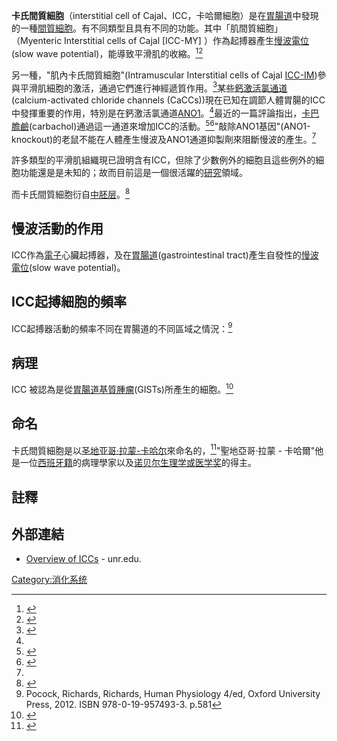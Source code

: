 {{Infobox anatomy
| Name        = 卡氏間質細胞<br>Interstitial cell of Cajal
| Latin       = cellulae interstitiales stimulantes<ref>{{Cite web |url=http://www.uni-mainz.de/FB/Medizin/Anatomie/workshop/EM/EMDuodenum.html |title=存档副本 |accessdate=2016-09-18 |archive-date=2016-03-03 |archive-url=https://web.archive.org/web/20160303174325/http://www.uni-mainz.de/FB/Medizin/Anatomie/workshop/EM/EMDuodenum.html |dead-url=yes }}</ref>
| GraySubject =
| GrayPage    =
| Image       =
| Caption     =
| System      =
| MeshName    =
| MeshNumber  =
| DorlandsPre =
| DorlandsSuf =
}}

'''卡氏間質細胞'''（interstitial cell of Cajal、ICC，卡哈爾細胞）是在[[胃腸道|胃腸道]]中發現的一種[[間質細胞|間質細胞]]。有不同類型且具有不同的功能。其中「肌間質細胞」（Myenteric Interstitial cells of Cajal [ICC-MY] ）作為起搏器產生[[慢波電位|慢波電位]](slow wave potential)，能導致平滑肌的收縮。<ref name="pmid20059699">{{cite journal |vauthors=Hennig GW, Spencer NJ, Jokela-Willis S, Bayguinov PO, Lee HT, Ritchie LA, Ward SM, Smith TK, Sanders KM | title = ICC-MY coordinate smooth muscle electrical and mechanical activity in the murine small intestine | journal = Neurogastroenterol. Motil. | volume = 22 | issue = 5 | pages = e138–51 |date=May 2010  | pmid = 20059699 | pmc = 2856807 | doi = 10.1111/j.1365-2982.2009.01448.x | url = }}</ref><ref name=Sanders>{{cite journal |vauthors=Sanders K, Koh S, Ward S |title=Interstitial cells of cajal as pacemakers in the gastrointestinal tract |journal=Annu Rev Physiol |volume=68 |issue= |pages=307–343 |year= 2006|pmid=16460275 |doi=10.1146/annurev.physiol.68.040504.094718}}</ref>

另一種，"肌內卡氏間質細胞"(Intramuscular Interstitial cells of Cajal [[ICC-IM|ICC-IM]])參與平滑肌細胞的激活，通過它們進行神經遞質作用。<ref name="pmid21757854">{{cite journal | author = Kito Y | title = The functional role of intramuscular interstitial cells of Cajal in the stomach | journal = J Smooth Muscle Res | volume = 47 | issue = 2 | pages = 47–53 | year = 2011 | pmid = 21757854 | doi = 10.1540/jsmr.47.47| url = }}</ref>某些[[鈣激活氯通道|鈣激活氯通道]](calcium-activated chloride channels (CaCCs))現在已知在調節人體胃腸的ICC中發揮重要的作用，特別是在鈣激活氯通道[[ANO1|ANO1]]。<ref name="ICC review" />最近的一篇評論指出，[[卡巴膽鹼|卡巴膽鹼]](carbachol)通過這一通道來增加ICC的活動。<ref name="ICC review">{{cite journal |vauthors=Sanders KM, Zhu MH, Britton F, Koh SD, Ward SM | title = Anoctamins and gastrointestinal smooth muscle excitability | journal = Exp. Physiol. | volume = 97 | issue = 2 | pages = 200–206 |date=February 2012  | pmid = 22002868 | pmc = 3272164 | doi = 10.1113/expphysiol.2011.058248 | url = }}</ref><ref name="pmid21768263">{{cite journal |vauthors=Zhu MH, Sung IK, Zheng H, Sung TS, Britton FC, O'Driscoll K, Koh SD, Sanders KM | title = Muscarinic activation of Ca2+-activated Cl- current in interstitial cells of Cajal | journal = J. Physiol. (Lond.) | volume = 589 | issue = Pt 18 | pages = 4565–82 |date=September 2011  | pmid = 21768263 | pmc = 3208225 | doi = 10.1113/jphysiol.2011.211094 | url = }}</ref>"敲除ANO1基因"(ANO1-knockout)的老鼠不能在人體產生慢波及ANO1通道抑製劑來阻斷慢波的產生。<ref name="ICC review" />

許多類型的平滑肌組織現已證明含有ICC，但除了少數例外的細胞且這些例外的細胞功能還是是未知的；故而目前這是一個很活躍的[[研究|研究]]領域。

而卡氏間質細胞衍自[[中胚层|中胚层]]。<ref name="Turksen2006">{{cite book|author=Kursad Turksen|title=Embryonic Stem Cell Protocols: Differentiation models|url=http://books.google.com/?id=9Wk-5wuIR5gC&pg=PA263|accessdate=14 April 2010|year=2006|publisher=Humana Press|isbn=978-1-58829-784-6|pages=263–}}</ref>

==慢波活動的作用==
ICC作為[[電|電子]]心臟起搏器，及在[[胃腸道|胃腸道]](gastrointestinal tract)產生自發性的[[慢波電位|慢波電位]](slow wave potential)。<!--Electrical slow waves spread from ICC to [[smooth_muscle_cell|smooth muscle cell]]s and the resulting depolarization initiates [[calcium_ion|calcium ion]] entry and contraction.  Slow waves organize gut contractions into phasic contractions that are the basis for [[peristalsis|peristalsis]] and [[segmentation_contractions|segmentation]].{{medical citation needed|date=March 2014}}
-->

==ICC起搏細胞的頻率==
ICC起搏器活動的頻率不同在胃腸道的不同區域之情況：<ref>Pocock, Richards, Richards, Human Physiology 4/ed, Oxford University Press, 2012. ISBN 978-0-19-957493-3. p.581</ref>
<!--* 3 per minute in the [[stomach|stomach]]
* 11-12 per minute in the [[duodenum|duodenum]]
* 9-10 per minute in the [[ileum|ileum]]
* 3-4 per minute in the [[Colon_(anatomy)|colon]]

ICC also mediate neural input from [[bowels|enteric]] [[motor_neuron|motor neuron]]s. Animals lacking ICC have greatly reduced responses to the [[neurotransmitter|neurotransmitter]] [[acetylcholine|acetylcholine]], released from excitatory motor neurons, and to the [[cell_signaling|transmitter]] [[nitric_oxide|nitric oxide]], released from [[inhibitory_motor_neuron|inhibitory motor neuron]]s. Loss of ICC in [[disease|disease]], therefore, may interrupt normal neural control of gastrointestinal (GI) contractions and lead to [[functional_GI_disorder|functional GI disorder]]s, such as [[irritable_bowel_syndrome|irritable bowel syndrome]].{{medical citation needed|date=March 2014}}

ICC also express mechano-sensitive mechanisms that cause these cells to respond to stretch. Stretching GI muscles can affect the [[resting_potential|resting potential]]s of ICC and affect the frequency of pacemaker activity.  [[Carbachol|Carbachol]] increases ICC activity through [[ANO1|ANO1]] activation.<ref name="ICC review" /><ref name="pmid21768263" />

ICC are also critical in the propagation of electrical slow waves.  ICC form a network through which slow wave activity can propagate. If this network is broken, then 2 regions of muscle will function independently.{{medical citation needed|date=March 2014}}
-->

==病理==
ICC 被認為是從[[胃腸道基質腫瘤|胃腸道基質腫瘤]](GISTs)所產生的細胞。<ref>{{cite journal |vauthors=Miettinen M, Lasota J |title=Gastrointestinal stromal tumors: review on morphology, molecular pathology, prognosis, and differential diagnosis |url=https://archive.org/details/sim_archives-of-pathology-laboratory-medicine_2006-10_130_10/page/1466 |journal=Arch Pathol Lab Med |volume=130 |issue=10 |pages=1466–78 |year=2006 |pmid=17090188 |doi=10.1043/1543-2165(2006)130[1466:GSTROM]2.0.CO;2 |issn=1543-2165}}</ref><!--Also, abnormalities in the ICC network is one cause of [[chronic_intestinal_pseudo-obstruction|chronic intestinal pseudo-obstruction]].<ref name=degiorgio>{{cite journal |vauthors=De Giorgio R, Sarnelli G, Corinaldesi R, Stanghellini V |title=Advances in our understanding of the pathology of chronic intestinal pseudo-obstruction |journal=Gut |volume=53 |issue=11 |pages=1549–1552 |year=2004 |pmid=15479666 |doi=10.1136/gut.2004.043968 |pmc=1774265}} [http://gut.bmjjournals.com/cgi/content/full/53/11/1549 Full Text]</ref>
-->

==命名==
卡氏間質細胞是以[[圣地亚哥·拉蒙-卡哈尔|圣地亚哥·拉蒙-卡哈尔]]來命名的，<ref>{{cite journal |vauthors=Sanders K, Ward S |title=Interstitial cells of Cajal: a new perspective on smooth muscle function |journal=J Physiol |volume=576 |issue=Pt 3 |pages=721–726 |year=2006 |pmid=16873406 |doi=10.1113/jphysiol.2006.115279 |pmc=1890422}}</ref>"聖地亞哥·拉蒙 - 卡哈爾"他是一位[[西班牙人|西班牙籍]]的病理學家以及[[诺贝尔生理学或医学奖|诺贝尔生理学或医学奖]]的得主。

==註釋==
{{reflist|2}}

==外部連結==
* [http://www.physio.unr.edu/icc// Overview of ICCs]{{Wayback|url=http://www.physio.unr.edu/icc// |date=20070103103834 }} - unr.edu.

{{Gastrointestinal physiology}}
{{Human cell types derived primarily from mesoderm}}

[[Category:消化系统|Category:消化系统]]